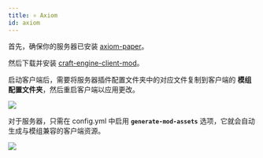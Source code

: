 ```yaml
---
title: ⚛️ Axiom
id: axiom
---
```


首先，确保你的服务器已安装 [axiom-paper](https://modrinth.com/plugin/axiom-paper-plugin)。

然后下载并安装 [craft-engine-client-mod](https://github.com/Xiao-MoMi/craft-engine-client-mod/releases)。

启动客户端后，需要将服务器插件配置文件夹中的对应文件复制到客户端的 **模组配置文件夹**，然后重启客户端以应用更改。

![](/img/axiom_1.png)

对于服务器，只需在 config.yml 中启用 **`generate-mod-assets`** 选项，它就会自动生成与模组兼容的客户端资源。

![](/img/axiom_2.webp)